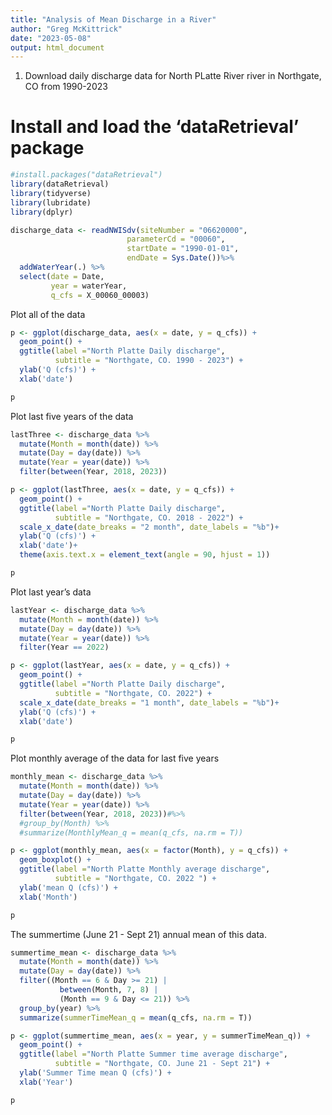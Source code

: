 ```yaml
---
title: "Analysis of Mean Discharge in a River"
author: "Greg McKittrick"
date: "2023-05-08"
output: html_document
---
```


1. Download daily discharge data for North PLatte River river in Northgate, CO from 1990-2023

# Install and load the 'dataRetrieval' package
```r
#install.packages("dataRetrieval")
library(dataRetrieval)
library(tidyverse)
library(lubridate)
library(dplyr)
```

```r

discharge_data <- readNWISdv(siteNumber = "06620000",
                          parameterCd = "00060", 
                          startDate = "1990-01-01", 
                          endDate = Sys.Date())%>%
  addWaterYear(.) %>%
  select(date = Date,
         year = waterYear,
         q_cfs = X_00060_00003)
```


Plot all of the data
```r

p <- ggplot(discharge_data, aes(x = date, y = q_cfs)) +
  geom_point() +
  ggtitle(label ="North Platte Daily discharge", 
          subtitle = "Northgate, CO. 1990 - 2023") +
  ylab('Q (cfs)') + 
  xlab('date')

p
```

Plot last five years of the data
```r
lastThree <- discharge_data %>%
  mutate(Month = month(date)) %>%
  mutate(Day = day(date)) %>%
  mutate(Year = year(date)) %>% 
  filter(between(Year, 2018, 2023))

p <- ggplot(lastThree, aes(x = date, y = q_cfs)) +
  geom_point() +
  ggtitle(label ="North Platte Daily discharge", 
          subtitle = "Northgate, CO. 2018 - 2022") +
  scale_x_date(date_breaks = "2 month", date_labels = "%b")+
  ylab('Q (cfs)') + 
  xlab('date')+
  theme(axis.text.x = element_text(angle = 90, hjust = 1))

p
```

Plot last year's data
```r
lastYear <- discharge_data %>%
  mutate(Month = month(date)) %>%
  mutate(Day = day(date)) %>%
  mutate(Year = year(date)) %>% 
  filter(Year == 2022)

p <- ggplot(lastYear, aes(x = date, y = q_cfs)) +
  geom_point() +
  ggtitle(label ="North Platte Daily discharge", 
          subtitle = "Northgate, CO. 2022") +
  scale_x_date(date_breaks = "1 month", date_labels = "%b")+
  ylab('Q (cfs)') + 
  xlab('date')

p
```

Plot monthly average of the data for last five years
```r
monthly_mean <- discharge_data %>%
  mutate(Month = month(date)) %>%
  mutate(Day = day(date)) %>%
  mutate(Year = year(date)) %>% 
  filter(between(Year, 2018, 2023))#%>% 
  #group_by(Month) %>%
  #summarize(MonthlyMean_q = mean(q_cfs, na.rm = T))

p <- ggplot(monthly_mean, aes(x = factor(Month), y = q_cfs)) +
  geom_boxplot() +
  ggtitle(label ="North Platte Monthly average discharge", 
          subtitle = "Northgate, CO. 2022 ") +
  ylab('mean Q (cfs)') + 
  xlab('Month')

p
```

The summertime (June 21 - Sept 21) annual mean of this data.
```r
summertime_mean <- discharge_data %>%
  mutate(Month = month(date)) %>%
  mutate(Day = day(date)) %>%
  filter((Month == 6 & Day >= 21) |
           between(Month, 7, 8) |
           (Month == 9 & Day <= 21)) %>% 
  group_by(year) %>%
  summarize(summerTimeMean_q = mean(q_cfs, na.rm = T))

p <- ggplot(summertime_mean, aes(x = year, y = summerTimeMean_q)) +
  geom_point() +
  ggtitle(label ="North Platte Summer time average discharge", 
          subtitle = "Northgate, CO. June 21 - Sept 21") +
  ylab('Summer Time mean Q (cfs)') + 
  xlab('Year')

p

```
